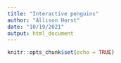 ```yaml
---
title: "Interactive penguins"
author: "Allison Horst"
date: "10/19/2021"
output: html_document
---
```


```r
knitr::opts_chunk$set(echo = TRUE)
```


